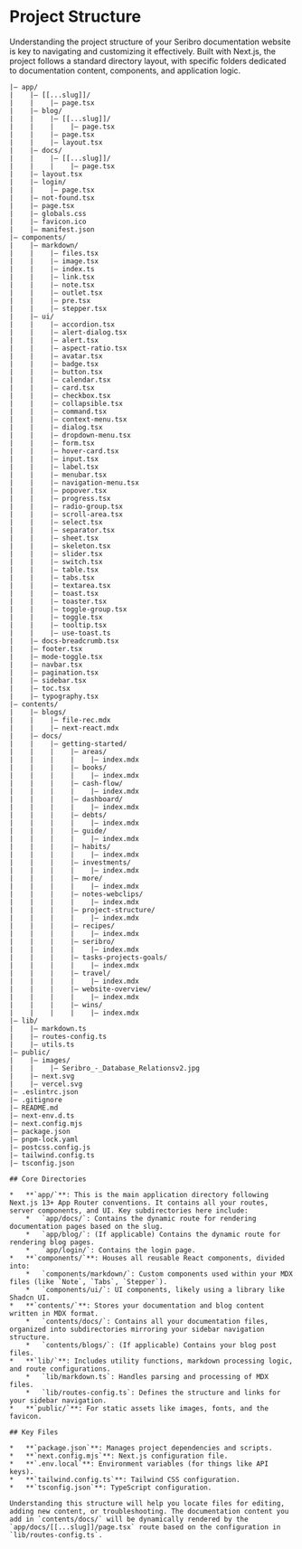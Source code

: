 # Project Structure

Understanding the project structure of your Seribro documentation website is key to navigating and customizing it effectively. Built with Next.js, the project follows a standard directory layout, with specific folders dedicated to documentation content, components, and application logic.

```
|— app/
|    |— [[...slug]]/
|    |    |— page.tsx
|    |— blog/
|    |    |— [[...slug]]/
|    |    |    |— page.tsx
|    |    |— page.tsx
|    |    |— layout.tsx
|    |— docs/
|    |    |— [[...slug]]/
|    |    |    |— page.tsx
|    |— layout.tsx
|    |— login/
|    |    |— page.tsx
|    |— not-found.tsx
|    |— page.tsx
|    |— globals.css
|    |— favicon.ico
|    |— manifest.json
|— components/
|    |— markdown/
|    |    |— files.tsx
|    |    |— image.tsx
|    |    |— index.ts
|    |    |— link.tsx
|    |    |— note.tsx
|    |    |— outlet.tsx
|    |    |— pre.tsx
|    |    |— stepper.tsx
|    |— ui/
|    |    |— accordion.tsx
|    |    |— alert-dialog.tsx
|    |    |— alert.tsx
|    |    |— aspect-ratio.tsx
|    |    |— avatar.tsx
|    |    |— badge.tsx
|    |    |— button.tsx
|    |    |— calendar.tsx
|    |    |— card.tsx
|    |    |— checkbox.tsx
|    |    |— collapsible.tsx
|    |    |— command.tsx
|    |    |— context-menu.tsx
|    |    |— dialog.tsx
|    |    |— dropdown-menu.tsx
|    |    |— form.tsx
|    |    |— hover-card.tsx
|    |    |— input.tsx
|    |    |— label.tsx
|    |    |— menubar.tsx
|    |    |— navigation-menu.tsx
|    |    |— popover.tsx
|    |    |— progress.tsx
|    |    |— radio-group.tsx
|    |    |— scroll-area.tsx
|    |    |— select.tsx
|    |    |— separator.tsx
|    |    |— sheet.tsx
|    |    |— skeleton.tsx
|    |    |— slider.tsx
|    |    |— switch.tsx
|    |    |— table.tsx
|    |    |— tabs.tsx
|    |    |— textarea.tsx
|    |    |— toast.tsx
|    |    |— toaster.tsx
|    |    |— toggle-group.tsx
|    |    |— toggle.tsx
|    |    |— tooltip.tsx
|    |    |— use-toast.ts
|    |— docs-breadcrumb.tsx
|    |— footer.tsx
|    |— mode-toggle.tsx
|    |— navbar.tsx
|    |— pagination.tsx
|    |— sidebar.tsx
|    |— toc.tsx
|    |— typography.tsx
|— contents/
|    |— blogs/
|    |    |— file-rec.mdx
|    |    |— next-react.mdx
|    |— docs/
|    |    |— getting-started/
|    |    |    |— areas/
|    |    |    |    |— index.mdx
|    |    |    |— books/
|    |    |    |    |— index.mdx
|    |    |    |— cash-flow/
|    |    |    |    |— index.mdx
|    |    |    |— dashboard/
|    |    |    |    |— index.mdx
|    |    |    |— debts/
|    |    |    |    |— index.mdx
|    |    |    |— guide/
|    |    |    |    |— index.mdx
|    |    |    |— habits/
|    |    |    |    |— index.mdx
|    |    |    |— investments/
|    |    |    |    |— index.mdx
|    |    |    |— more/
|    |    |    |    |— index.mdx
|    |    |    |— notes-webclips/
|    |    |    |    |— index.mdx
|    |    |    |— project-structure/
|    |    |    |    |— index.mdx
|    |    |    |— recipes/
|    |    |    |    |— index.mdx
|    |    |    |— seribro/
|    |    |    |    |— index.mdx
|    |    |    |— tasks-projects-goals/
|    |    |    |    |— index.mdx
|    |    |    |— travel/
|    |    |    |    |— index.mdx
|    |    |    |— website-overview/
|    |    |    |    |— index.mdx
|    |    |    |— wins/
|    |    |    |    |— index.mdx
|— lib/
|    |— markdown.ts
|    |— routes-config.ts
|    |— utils.ts
|— public/
|    |— images/
|    |    |— Seribro_-_Database_Relationsv2.jpg
|    |— next.svg
|    |— vercel.svg
|— .eslintrc.json
|— .gitignore
|— README.md
|— next-env.d.ts
|— next.config.mjs
|— package.json
|— pnpm-lock.yaml
|— postcss.config.js
|— tailwind.config.ts
|— tsconfig.json

## Core Directories

*   **`app/`**: This is the main application directory following Next.js 13+ App Router conventions. It contains all your routes, server components, and UI. Key subdirectories here include:
    *   `app/docs/`: Contains the dynamic route for rendering documentation pages based on the slug.
    *   `app/blog/`: (If applicable) Contains the dynamic route for rendering blog pages.
    *   `app/login/`: Contains the login page.
*   **`components/`**: Houses all reusable React components, divided into:
    *   `components/markdown/`: Custom components used within your MDX files (like `Note`, `Tabs`, `Stepper`).
    *   `components/ui/`: UI components, likely using a library like Shadcn UI.
*   **`contents/`**: Stores your documentation and blog content written in MDX format.
    *   `contents/docs/`: Contains all your documentation files, organized into subdirectories mirroring your sidebar navigation structure.
    *   `contents/blogs/`: (If applicable) Contains your blog post files.
*   **`lib/`**: Includes utility functions, markdown processing logic, and route configurations.
    *   `lib/markdown.ts`: Handles parsing and processing of MDX files.
    *   `lib/routes-config.ts`: Defines the structure and links for your sidebar navigation.
*   **`public/`**: For static assets like images, fonts, and the favicon.

## Key Files

*   **`package.json`**: Manages project dependencies and scripts.
*   **`next.config.mjs`**: Next.js configuration file.
*   **`.env.local`**: Environment variables (for things like API keys).
*   **`tailwind.config.ts`**: Tailwind CSS configuration.
*   **`tsconfig.json`**: TypeScript configuration.

Understanding this structure will help you locate files for editing, adding new content, or troubleshooting. The documentation content you add in `contents/docs/` will be dynamically rendered by the `app/docs/[[...slug]]/page.tsx` route based on the configuration in `lib/routes-config.ts`. 